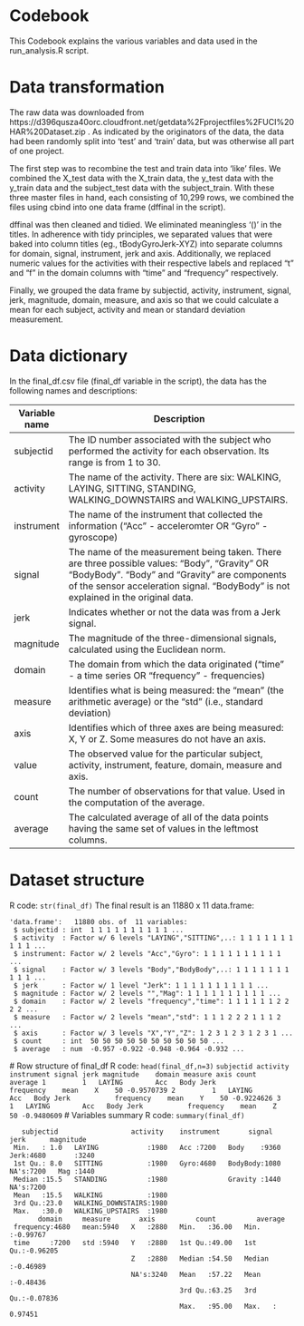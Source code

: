 # Codebook
This Codebook explains the various variables and data used in the run_analysis.R script.  

# Data transformation
The raw data was downloaded from https://d396qusza40orc.cloudfront.net/getdata%2Fprojectfiles%2FUCI%20HAR%20Dataset.zip .  As indicated by the originators of the data, the data had been randomly split into 'test' and 'train' data, but was otherwise all part of one project.  

The first step was to recombine the test and train data into 'like' files.  We combined the X_test data with the X_train data, the y_test data with the y_train data and the subject_test data with the subject_train.  With these three master files in hand, each consisting of 10,299 rows, we combined the files using cbind into one data frame (dffinal in the script).  

dffinal was then cleaned and tidied.  We eliminated meaningless '()' in the titles.  In adherence with tidy principles, we separated values that were baked into column titles (eg., tBodyGyroJerk-XYZ) into separate columns for domain, signal, instrument, jerk and axis.  Additionally, we replaced numeric values for the activities with their respective labels and replaced "t" and "f" in the domain columns with "time" and "frequency" respectively.

Finally, we grouped the data frame by subjectid, activity, instrument, signal, jerk, magnitude, domain, measure, and axis so that we could calculate a mean for each subject, activity and mean or standard deviation measurement.

# Data dictionary
In the final_df.csv file (final_df variable in the script), the data has the following names and descriptions:

| Variable name	  | Description |
|-----------------|----------------------------------------------------------------------------------------|
| subjectid  | The ID number associated with the subject who performed the activity for each observation. Its range is from 1 to 30. |
| activity	 | The name of the activity.  There are six:  WALKING, LAYING, SITTING, STANDING, WALKING_DOWNSTAIRS and WALKING_UPSTAIRS. |
| instrument | The name of the instrument that collected the information ("Acc" - acceleromter OR "Gyro" - gyroscope) |
| signal     | The name of the measurement being taken.  There are three possible values:  "Body", "Gravity" OR "BodyBody". "Body" and "Gravity" are components of the sensor acceleration signal.  "BodyBody" is not explained in the original data.   |
| jerk | Indicates whether or not the data was from a Jerk signal. |
| magnitude |  The magnitude of the three-dimensional signals, calculated using the Euclidean norm. |
| domain     | The domain from which the data originated ("time" - a time series OR "frequency" - frequencies) |
| measure    | Identifies what is being measured: the "mean" (the arithmetic average) or the "std" (i.e., standard deviation) |
| axis       | Identifies which of three axes are being measured: X, Y or Z.  Some measures do not have an axis. |
| value      | The observed value for the particular subject, activity, instrument, feature, domain, measure and axis. |
| count      | The number of observations for that value. Used in the computation of the average.| 
| average    | The calculated average of all of the data points having the same set of values in the leftmost columns. |

# Dataset structure
R code: ``` str(final_df) ```
The final result is an 11880 x 11 data.frame:
```
'data.frame':	11880 obs. of  11 variables:
 $ subjectid : int  1 1 1 1 1 1 1 1 1 1 ...
 $ activity  : Factor w/ 6 levels "LAYING","SITTING",..: 1 1 1 1 1 1 1 1 1 1 ...
 $ instrument: Factor w/ 2 levels "Acc","Gyro": 1 1 1 1 1 1 1 1 1 1 ...
 $ signal    : Factor w/ 3 levels "Body","BodyBody",..: 1 1 1 1 1 1 1 1 1 1 ...
 $ jerk      : Factor w/ 1 level "Jerk": 1 1 1 1 1 1 1 1 1 1 ...
 $ magnitude : Factor w/ 2 levels "","Mag": 1 1 1 1 1 1 1 1 1 1 ...
 $ domain    : Factor w/ 2 levels "frequency","time": 1 1 1 1 1 1 2 2 2 2 ...
 $ measure   : Factor w/ 2 levels "mean","std": 1 1 1 2 2 2 1 1 1 2 ...
 $ axis      : Factor w/ 3 levels "X","Y","Z": 1 2 3 1 2 3 1 2 3 1 ...
 $ count     : int  50 50 50 50 50 50 50 50 50 50 ...
 $ average   : num  -0.957 -0.922 -0.948 -0.964 -0.932 ...
 ```
 # Row structure of final_df
 R code: ``` head(final_df,n=3) ```
 ```
  subjectid activity instrument signal jerk magnitude    domain measure axis count    average
1         1   LAYING        Acc   Body Jerk           frequency    mean    X    50 -0.9570739
2         1   LAYING        Acc   Body Jerk           frequency    mean    Y    50 -0.9224626
3         1   LAYING        Acc   Body Jerk           frequency    mean    Z    50 -0.9480609
```
# Variables summary
R code: ```summary(final_df)```
```
   subjectid                  activity    instrument       signal       jerk      magnitude  
 Min.   : 1.0   LAYING            :1980   Acc :7200   Body    :9360   Jerk:4680       :3240  
 1st Qu.: 8.0   SITTING           :1980   Gyro:4680   BodyBody:1080   NA's:7200   Mag :1440  
 Median :15.5   STANDING          :1980               Gravity :1440               NA's:7200  
 Mean   :15.5   WALKING           :1980                                                      
 3rd Qu.:23.0   WALKING_DOWNSTAIRS:1980                                                      
 Max.   :30.0   WALKING_UPSTAIRS  :1980                                                      
       domain     measure       axis          count          average        
 frequency:4680   mean:5940   X   :2880   Min.   :36.00   Min.   :-0.99767  
 time     :7200   std :5940   Y   :2880   1st Qu.:49.00   1st Qu.:-0.96205  
                              Z   :2880   Median :54.50   Median :-0.46989  
                              NA's:3240   Mean   :57.22   Mean   :-0.48436  
                                          3rd Qu.:63.25   3rd Qu.:-0.07836  
                                          Max.   :95.00   Max.   : 0.97451 
```

